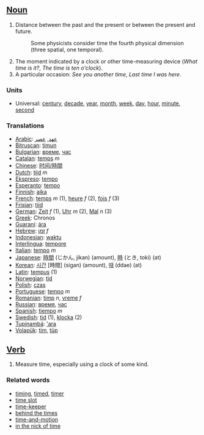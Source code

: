 ==[[Noun]]==

#Distance between the past and the present or between the present and future. 
#:Some physicists consider time the fourth physical dimension (three spatial, one temporal).
#The moment indicated by a clock or other time-measuring device (''What time is it?'', ''The time is ten o'clock'').
#A particular occasion: ''See you another time'', ''Last time I was here''.

===Units===
*Universal: [[century]], [[decade]], [[year]], [[month]], [[week]], [[day]], [[hour]], [[minute]], [[second]]

===Translations===
*[[Arabic]]: [[عهد]], [[عصر]]
*[[Bitruscan]]: [[timun]]
*[[Bulgarian]]: [[време]], [[час]]
*[[Catalan]]: [[temps]] ''m''
*[[Chinese]]: [[时间/時間]]
*[[Dutch]]: [[tijd]] ''m''
*[[Ekspreso]]: [[tempo]]
*[[Esperanto]]: [[tempo]]
*[[Finnish]]: [[aika]]
*[[French]]: [[temps]] ''m'' (1), [[heure]] ''f'' (2), [[fois]] ''f'' (3)
*[[Frisian]]: [[tiid]]
*[[German]]: [[Zeit]] ''f'' (1), [[Uhr]] ''m'' (2), [[Mal]] ''n'' (3)
*[[Greek]]: Chronos
*[[Guaraní]]: [[ára]]
*[[Hebrew]]: [[זמן]] ''f''
*[[Indonesian]]: [[waktu]]
*[[Interlingua]]: [[tempore]]
*[[Italian]]: [[tempo]] ''m''
*[[Japanese]]: [[時間]] (じかん, jikan) (amount), [[時]] (とき, toki) (at)
*[[Korean]]: [[시간]] [時間] (sigan) (amount), [[때]] (ddae) (at)
*[[Latin]]: [[tempus]] (1)
*[[Norwegian]]: [[tid]]
*[[Polish]]: [[czas]]
*[[Portuguese]]: [[tempo]] ''m''
*[[Romanian]]: [[timp]] ''n'', [[vreme]] ''f''
*[[Russian]]: [[время]], [[час]]
*[[Spanish]]: [[tiempo]] ''m''
*[[Swedish]]: [[tid]] (1), [[klocka]] (2)
*[[Tupinambá]]: [['ara]]
*[[Volapük]]: [[tim]], [[tüp]]

==[[Verb]]==

#Measure time, especially using a clock of some kind.

===Related words===
*[[timing]], [[timed]], [[timer]]
*[[time slot]]
*[[time-keeper]]
*[[behind the times]]
*[[time-and-motion]]
*[[in the nick of time]]